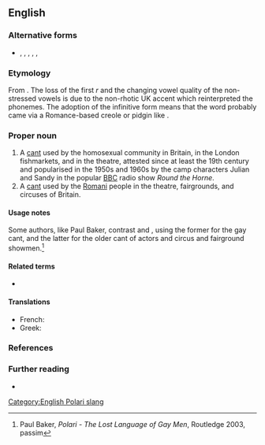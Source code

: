 {{also|polari|polāri}}
==English==

===Alternative forms===
* {{l|en|Palare}}, {{l|en|Palari}}, {{l|en|Palarie}}, {{l|en|Parlare}}, {{l|en|Parlary}}, {{l|en|Parlyaree}}

===Etymology===
From {{der|en|it|parlare||to talk}}. The loss of the first ''r'' and the changing vowel quality of the non-stressed vowels is due to the non-rhotic UK accent which reinterpreted the phonemes. The adoption of the infinitive form means that the word probably came via a Romance-based creole or pidgin like {{etyl|pml|-}}.

===Proper noun===
{{en-proper noun}}

# A [[cant]] used by the homosexual community in Britain, in the London fishmarkets, and in the theatre, attested since at least the 19th century and popularised in the 1950s and 1960s by the camp characters Julian and Sandy in the popular [[w:BBC|BBC]] radio show ''Round the Horne''.
# A [[cant]] used by the [[Romani]] people in the theatre, fairgrounds, and circuses of Britain.

====Usage notes====
Some authors, like Paul Baker, contrast {{m|en|Polari}} and {{m|en|Parlyaree}}, using the former for the gay cant, and the latter for the older cant of actors and circus and fairground showmen.<ref>Paul Baker, ''Polari - The Lost Language of Gay Men'', Routledge 2003, passim</ref>

====Related terms====
* {{l|en|Parlyaree}}

====Translations====
{{trans-top|Gay community slang}}
* French: {{t+|fr|polari|m}}
* Greek: {{t+|el|καλιαρντά|n-p}}
{{trans-mid}}
{{trans-bottom}}

===References===
<references/>

===Further reading===
* {{pedia}}

[[Category:English Polari slang]]